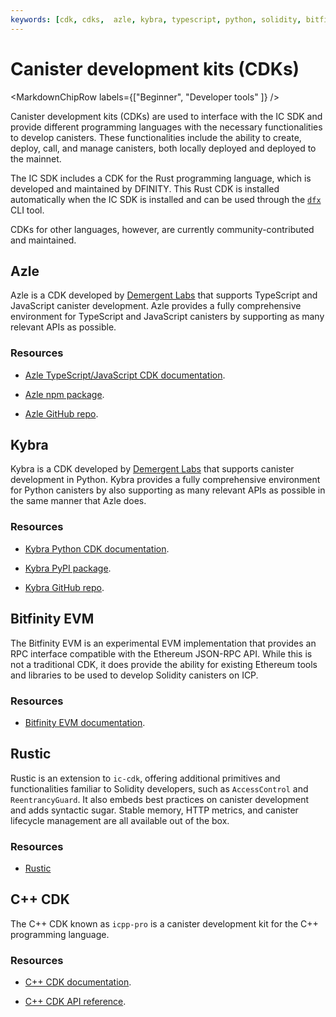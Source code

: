 ```yaml
---
keywords: [cdk, cdks,  azle, kybra, typescript, python, solidity, bitfinity]
---
```



# Canister development kits (CDKs)

<MarkdownChipRow labels={["Beginner", "Developer tools" ]} />

Canister development kits (CDKs) are used to interface with the IC SDK and provide different programming languages with the necessary functionalities to develop canisters. These functionalities include the ability to create, deploy, call, and manage canisters, both locally deployed and deployed to the mainnet.

The IC SDK includes a CDK for the Rust programming language, which is developed and maintained by DFINITY. This Rust CDK is installed automatically when the IC SDK is installed and can be used through the [`dfx`](/docs/current/building-dapps/getting-started/install) CLI tool.

CDKs for other languages, however, are currently community-contributed and maintained.

## Azle

Azle is a CDK developed by [Demergent Labs](https://github.com/demergent-labs) that supports TypeScript and JavaScript canister development. Azle provides a fully comprehensive environment for TypeScript and JavaScript canisters by supporting as many relevant APIs as possible.

### Resources

- [Azle TypeScript/JavaScript CDK documentation](https://demergent-labs.github.io/azle/azle.html).

- [Azle npm package](https://www.npmjs.com/package/azle).

- [Azle GitHub repo](https://github.com/demergent-labs/azle).

## Kybra

Kybra is a CDK developed by [Demergent Labs](https://github.com/demergent-labs) that supports canister development in Python. Kybra provides a fully comprehensive environment for Python canisters by also supporting as many relevant APIs as possible in the same manner that Azle does.

### Resources

- [Kybra Python CDK documentation](https://demergent-labs.github.io/kybra/).

- [Kybra PyPI package](https://pypi.org/project/kybra/).

- [Kybra GitHub repo](https://github.com/demergent-labs/kybra).

## Bitfinity EVM

The Bitfinity EVM is an experimental EVM implementation that provides an RPC interface compatible with the Ethereum JSON-RPC API. While this is not a traditional CDK, it does provide the ability for existing Ethereum tools and libraries to be used to develop Solidity canisters on ICP.

### Resources

- [Bitfinity EVM documentation](https://docs.bitfinity.network/).

## Rustic

Rustic is an extension to `ic-cdk`, offering additional primitives and functionalities familiar to Solidity developers, such as `AccessControl` and `ReentrancyGuard`. It also embeds best practices on canister development and adds syntactic sugar. Stable memory, HTTP metrics, and canister lifecycle management are all available out of the box.

### Resources

- [Rustic](https://github.com/internet-computer-protocol/rustic)

## C++ CDK

The C++ CDK known as `icpp-pro` is a canister development kit for the C++ programming language.

### Resources

- [C++ CDK documentation](https://docs.icpp.world/).

- [C++ CDK API reference](https://docs.icpp.world/api-reference.html).